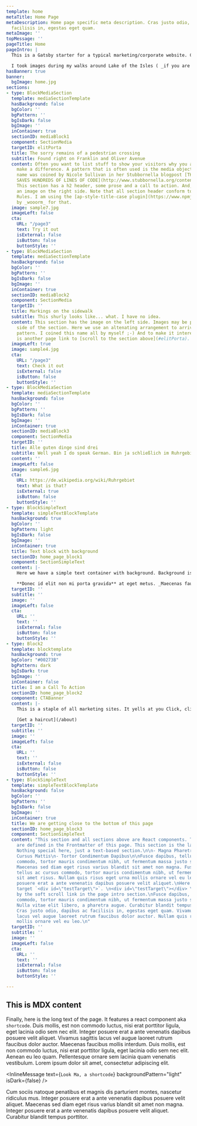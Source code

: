 ```yaml
---
template: home
metaTitle: Home Page
metaDescription: Home page specific meta description. Cras justo odio, dapibus ac
  facilisis in, egestas eget quam.
metaImage: ''
topMessage: ''
pageTitle: Home
pageIntro: |
  This is a Gatsby starter for a typical marketing/corporate website. Content is created with [MDX](https://www.gatsbyjs.org/docs/mdx/). It lets you write JSX embedded inside Markdown. It’s a great combination because it allows you to use Markdown’s terse syntax (such as # Heading) for your content and JSX for more advanced, or reusable components. This page is using several components and then at the bottom there is also some markdown body text.

  I took images during my walks around Lake of the Isles ( _if you are from Minneapolis you know where that is_ ) to provide some interesting visuals. This home page features a simple banner and startes with an introduction that features a somewhat larger font size, well, it is an intro after all. Inside this intro you'll find an [in-page link to a section below. Please click it.](#testTarget). Throughout the site smooth scrolling is implemented with [smooth-scroll](https://github.com/cferdinandi/smooth-scroll) a plugin by _cferdinandi_. I'd have liked to use `scroll-behavior: smooth;` which is browser native but Safari doesn't support it and a couple of polyfills didn't seem to work. Once you start scrolling a back-to-top link will appear in the lower right corner of the page, which will scroll the page back to... wait for it... the top of the page.
hasBanner: true
banner:
  bgImage: home.jpg
sections:
- type: BlockMediaSection
  template: mediaSectionTemplate
  hasBackground: false
  bgColor: ''
  bgPattern: ''
  bgIsDark: false
  bgImage: ''
  inContainer: true
  sectionID: mediaBlock1
  component: SectionMedia
  targetID: elitPorta
  title: The sorry remains of a pedestrian crossing
  subtitle: Found right on Franklin and Oliver Avenue
  content: Often you want to list stuff to show your visitors why you and your products
    make a difference. A pattern that is often used is the media object pattern. This
    name was coined by Nicole Sullivan in her Stubbornella blogpost [THE MEDIA OBJECT
    SAVES HUNDREDS OF LINES OF CODE](http://www.stubbornella.org/content/2010/06/25/the-media-object-saves-hundreds-of-lines-of-code/).
    This section has a h2 header, some prose and a call to action. And, of course,
    an image on the right side. Note that all section header conform to AP Style Capitalization
    Rules. I am using the [ap-style-title-case plugin](https://www.npmjs.com/package/ap-style-title-case)
    by _wooorm_ for that.
  image: sample7.jpg
  imageLeft: false
  cta:
    URL: "/page3"
    text: Try it out
    isExternal: false
    isButton: false
    buttonStyle: ''
- type: BlockMediaSection
  template: mediaSectionTemplate
  hasBackground: false
  bgColor: ''
  bgPattern: ''
  bgIsDark: false
  bgImage: ''
  inContainer: true
  sectionID: mediaBlock2
  component: SectionMedia
  targetID: ''
  title: Markings on the sidewalk
  subtitle: This shurly looks like... what. I have no idea.
  content: This section has the image on the left side. Images may be placed on either
    side of the section. Here we use an altenating arrangement to arrive at a ZigZag
    pattern. I coined this name all by myself ;-) And to make it interesting there
    is another page link to [scroll to the section above](#elitPorta).
  imageLeft: true
  image: sample4.jpg
  cta:
    URL: "/page3"
    text: Check it out
    isExternal: false
    isButton: false
    buttonStyle: ''
- type: BlockMediaSection
  template: mediaSectionTemplate
  hasBackground: false
  bgColor: ''
  bgPattern: ''
  bgIsDark: false
  bgImage: ''
  inContainer: true
  sectionID: mediaBlock3
  component: SectionMedia
  targetID: ''
  title: Alle guten dinge sind drei
  subtitle: Well yeah I do speak German. Bin ja schließlich im Ruhrgebiet geboren.
  content: ''
  imageLeft: false
  image: sample6.jpg
  cta:
    URL: https://de.wikipedia.org/wiki/Ruhrgebiet
    text: What is that?
    isExternal: true
    isButton: false
    buttonStyle: ''
- type: BlockSimpleText
  template: simpleTextBlockTemplate
  hasBackground: true
  bgColor: ''
  bgPattern: light
  bgIsDark: false
  bgImage: ''
  inContainer: true
  title: Text block with background
  sectionID: home_page_block1
  component: SectionSimpleText
  content: |-
    Here we have a simple text container with background. Background is courtesy of [Gradient Magic](https://www.gradientmagic.com/), a free gallery of fantastic and unique CSS gradients. Since we are using MDX to author content, this content may also include react components. In this website I am using this capability like Wordpress uses Shortcodes. An example is used down a couple of sections.

    **Donec id elit non mi porta gravida** at eget metus. _Maecenas faucibus mollis interdum_. Fusce dapibus, tellus ac cursus commodo, tortor mauris condimentum nibh, ut fermentum massa justo sit amet risus. Maecenas faucibus mollis interdum. Duis mollis, **est non commodo luctus**, nisi erat porttitor ligula, eget lacinia odio sem nec elit.
  targetID: ''
  subtitle: ''
  image: ''
  imageLeft: false
  cta:
    URL: ''
    text: ''
    isExternal: false
    isButton: false
    buttonStyle: ''
- type: Block2
  template: blocktemplate
  hasBackground: true
  bgColor: "#00273B"
  bgPattern: dark
  bgIsDark: true
  bgImage: ''
  inContainer: false
  title: I am a Call To Action
  sectionID: home_page_block2
  component: CTABanner
  content: |-
    This is a staple of all marketing sites. It yells at you Click, click, click ME. Can't miss this. _This is also an example of a full-width background._

    [Get a haircut](/about)
  targetID: ''
  subtitle: ''
  image: ''
  imageLeft: false
  cta:
    URL: ''
    text: ''
    isExternal: false
    isButton: false
    buttonStyle: ''
- type: BlockSimpleText
  template: simpleTextBlockTemplate
  hasBackground: false
  bgColor: ''
  bgPattern: ''
  bgIsDark: false
  bgImage: ''
  inContainer: true
  title: We are getting close to the bottom of this page
  sectionID: home_page_block3
  component: SectionSimpleText
  content: "This section and all sections above are React components. Their props
    are defined in the Frontmatter of this page. This section is the last one of these.
    Nothing special here, just a text-based section.\n\n- Magna Pharetra Tristique\n-
    Cursus Mattis\n- Tortor Condimentum Dapibus\n\nFusce dapibus, tellus ac cursus
    commodo, tortor mauris condimentum nibh, ut fermentum massa justo sit amet risus.
    Maecenas sed diam eget risus varius blandit sit amet non magna. Fusce dapibus,
    tellus ac cursus commodo, tortor mauris condimentum nibh, ut fermentum massa justo
    sit amet risus. Nullam quis risus eget urna mollis ornare vel eu leo. Integer
    posuere erat a ante venenatis dapibus posuere velit aliquet.\nHere is an inline
    target `<div id=\"testTarget\">`. \n<div id=\"testTarget\"></div> \nThis is targeted
    by the soft scroll link in the page intro section.\nFusce dapibus, tellus ac cursus
    commodo, tortor mauris condimentum nibh, ut fermentum massa justo sit amet risus.
    Nulla vitae elit libero, a pharetra augue. Curabitur blandit tempus porttitor.
    Cras justo odio, dapibus ac facilisis in, egestas eget quam. Vivamus sagittis
    lacus vel augue laoreet rutrum faucibus dolor auctor. Nullam quis risus eget urna
    mollis ornare vel eu leo.\n"
  targetID: ''
  subtitle: ''
  image: ''
  imageLeft: false
  cta:
    URL: ''
    text: ''
    isExternal: false
    isButton: false
    buttonStyle: ''

---
```

## This is MDX content

Finally, here is the long text of the page. It features a react component aka `shortcode`. Duis mollis, est non commodo luctus, nisi erat porttitor ligula, eget lacinia odio sem nec elit. Integer posuere erat a ante venenatis dapibus posuere velit aliquet. Vivamus sagittis lacus vel augue laoreet rutrum faucibus dolor auctor. Maecenas faucibus mollis interdum. Duis mollis, est non commodo luctus, nisi erat porttitor ligula, eget lacinia odio sem nec elit. Aenean eu leo quam. Pellentesque ornare sem lacinia quam venenatis vestibulum. Lorem ipsum dolor sit amet, consectetur adipiscing elit.

<InlineMessage text={`Look Ma, a shortcode`} backgroundPattern="light" isDark={false} />

Cum sociis natoque penatibus et magnis dis parturient montes, nascetur ridiculus mus. Integer posuere erat a ante venenatis dapibus posuere velit aliquet. Maecenas sed diam eget risus varius blandit sit amet non magna. Integer posuere erat a ante venenatis dapibus posuere velit aliquet. Curabitur blandit tempus porttitor.